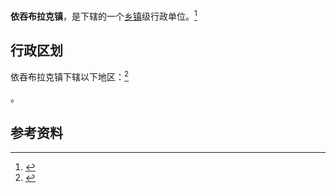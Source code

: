 {{中国乡级行政区|65/28/24/101/000}}

'''依吞布拉克镇'''，是{{PRC admin/fullname|65/28/24/101/000|3}}下辖的一个[[乡镇|乡镇]]级行政单位。<ref>{{PRC admin/ref sgc|{{PRC admin/parent|65/28/24/101/000}}}}</ref>

== 行政区划 ==

依吞布拉克镇下辖以下地区：<ref>{{PRC admin/ref sgc|65/28/24/101/000}}</ref>

{{PRC admin/children|65/28/24/101/000}}。

== 参考资料 ==

{{reflist}}

{{行政区划小作品}}
{{PRC admin/navcat|65/28/24/101/000}}